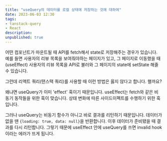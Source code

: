 ```yaml
---
title: "useQuery의 데이터를 로컬 상태에 저장하는 것에 대하여"
date: 2023-06-03 12:30
tags:
- tanstack-query
- React
description:
unpublished: true
---
```


어떤 컴포넌트가 마운트될 때 API를 fetch해서 state로 저장해주는 경우가 있습니다.
예를 들면 사용자의 리뷰 목록을 보여줘야하는 페이지가 있고, 그 페이지로 이동했을 때(useEffect) 사용자의 리뷰 목록을 API로 불러와
그 페이지의 state에 setState 해줄 수 있습니다.

그런데 리액트 쿼리(탠스택 쿼리)를 사용할 때 이런 방법은 옳지 않다고 합니다.
왤까요?

왜냐면 useQuery가 이미 'effect' 훅이기 때문입니다.
useEffect는 fetch와 같은 비동기 동작들을 위한 훅이 맞습니다.
상태 변화에 따른 사이드이펙트를 수행하기 위한 훅입니다.

그러나 useQuery는 비동기 함수가 아니고 바로 결과를 리턴하기 때문입니다.
데이터가 없을 땐 `{loading: true, data: null}`을 반환합니다. 이후 데이터가 준비됐을 때 결과를 다시 리턴합니다.
그렇기 때문에 useEffect 안에 useQuery를 쓰면 invalid hook이라는 에러가 뜨게 됩니다.